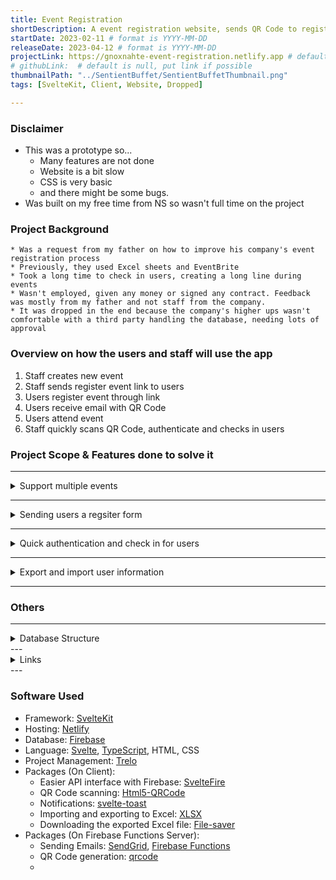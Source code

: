 ```yaml
---
title: Event Registration
shortDescription: A event registration website, sends QR Code to registered users and allows event staff to easily scan the QR Code to register and identify users.
startDate: 2023-02-11 # format is YYYY-MM-DD
releaseDate: 2023-04-12 # format is YYYY-MM-DD
projectLink: https://gnoxnahte-event-registration.netlify.app # default is null, put link if possible
# githubLink:  # default is null, put link if possible
thumbnailPath: "../SentientBuffet/SentientBuffetThumbnail.png"
tags: [SvelteKit, Client, Website, Dropped]

---
```


### Disclaimer
* This was a prototype so...
    * Many features are not done
    * Website is a bit slow
    * CSS is very basic
    * and there might be some bugs.
* Was built on my free time from NS so wasn't full time on the project

### Project Background
    * Was a request from my father on how to improve his company's event registration process
    * Previously, they used Excel sheets and EventBrite
    * Took a long time to check in users, creating a long line during events
    * Wasn't employed, given any money or signed any contract. Feedback was mostly from my father and not staff from the company.
    * It was dropped in the end because the company's higher ups wasn't comfortable with a third party handling the database, needing lots of approval

### Overview on how the users and staff will use the app
1. Staff creates new event
2. Staff sends register event link to users
3. Users register event through link
4. Users receive email with QR Code
5. Users attend event
6. Staff quickly scans QR Code, authenticate and checks in users

### Project Scope & Features done to solve it

---

<details>
<summary>Support multiple events</summary>
* Creating and editing events
* Has simple validation for example
    * Any fields left blank
    * End time earlier than start time
    * (Database) Duplicate events

![Create Event page](../EventRegistration/EventRegistration_CreateEvent.png)
<center>Create Event Page</center>

</details>

---

<details>
<summary>Sending users a regsiter form</summary>
* Easy to send the user a link to the form. [Sample event register link](https://gnoxnahte-event-registration.netlify.app/events/Sample%20Event%2001/register)
    * Note: It should send an email to your email address as long as the services are still working (I haven't been maintaining it as I've dropped the project)
    * Has simple validation like checking if all fields has been filled up or the email was already used

![Register Form](../EventRegistration/EventRegistration_RegisterForm.png)
<center>Register Form</center>

* After submitting the form, the user should get a QR Code with the event infomation. (Planned to send a reminder email a few days before the event but didn't do it since project was dropped)

![Email With QR Code](../EventRegistration/EventRegistration_Email.png)
<center>Email With QR Code</center>
</details>

---

<details>
<summary>Quick authentication and check in for users</summary>
* Event staff can easily scan the QR Code.
* Shows different background depending on the person. E.g. If VIP, show blue
* Uses [Html5-QRCode](https://www.npmjs.com/package/html5-qrcode) to scan the QR Codes

![Staff Dashboard to see who checked in](../../../public/EventRegistration/EventRegistration_ScanQRCode.gif)
<center>Quick scanning of QR Code</center>

![Staff Dashboard to see who checked in](../EventRegistration/EventRegistration_EventDashboard.png)
<center>Staff Dashboard to see who checked in</center>

</details>

---

<details>
<summary>Export and import user information</summary>
* Export and import to Excel using [XLSX](https://www.npmjs.com/package/xlsx)

![Excel export](../EventRegistration/EventRegistration_ExcelExport.png)
<center>Export to Excel</center>

</details>

---

### Others
---

<details>
<summary>Database Structure</summary>

![Firebase Console for events](../EventRegistration/EventRegistration_FirebaseConsole_Events.png)
<center>Firebase Console for events</center>

![Firebase Console for users](../EventRegistration/EventRegistration_FirebaseConsole_Users.png)
<center>Firebase Console for users</center>

</details>
---
<details>
<summary>Links</summary>

* [Website](https://gnoxnahte-event-registration.netlify.app/events/) (Not Maintained since 12 April 2023)
* [Trello](https://trello.com/b/GtjaQjXf/event-registration)

</details>
---

### Software Used
* Framework: [SvelteKit](https://kit.svelte.dev/)
* Hosting: [Netlify](https://www.netlify.com/)
* Database: [Firebase](https://firebase.google.com/)
* Language: [Svelte](https://svelte.dev/), [TypeScript](https://www.typescriptlang.org/), HTML, CSS
* Project Management: [Trelo](https://trello.com/home)
* Packages (On Client):
    * Easier API interface with Firebase: [SvelteFire](https://github.com/codediodeio/sveltefire)
    * QR Code scanning: [Html5-QRCode](https://www.npmjs.com/package/html5-qrcode)
    * Notifications: [svelte-toast](https://github.com/zerodevx/svelte-toast)
    * Importing and exporting to Excel: [XLSX](https://www.npmjs.com/package/xlsx)
    * Downloading the exported Excel file: [File-saver](https://www.npmjs.com/package/file-saver)
* Packages (On Firebase Functions Server): 
    * Sending Emails: [SendGrid](https://sendgrid.com/), [Firebase Functions](https://firebase.google.com/docs/functions)
    * QR Code generation: [qrcode](https://www.npmjs.com/package/qrcode)
    * 